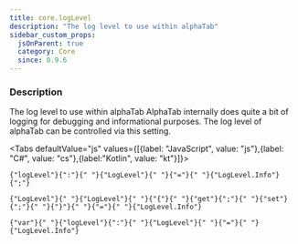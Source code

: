 ```yaml
---
title: core.logLevel
description: "The log level to use within alphaTab"
sidebar_custom_props:
  jsOnParent: true
  category: Core
  since: 0.9.6
---
```




<SettingsHeader />

### Description
The log level to use within alphaTab AlphaTab internally does quite a bit of logging for debugging and informational purposes. The log level of alphaTab can be controlled via this setting.

<Tabs defaultValue="js" values={[{label: "JavaScript", value: "js"},{label: "C#", value: "cs"},{label:"Kotlin", value: "kt"}]}>
<TabItem value="js">
<div className="codeBlockContainer"><div className="codeBlockContent"><pre className="codeBlock"><code className="codeBlockLines" style={{"color":"#393A34","backgroundColor":"#f6f8fa"}}><span style={{"color":"#36acaa"}}>{"logLevel"}</span><span style={{"color":"#393A34"}}>{":"}</span><span style={{"color":"#393A34","backgroundColor":"#f6f8fa"}}>{" "}</span><Link style={{"color":"#36acaa"}} to={"/docs/reference/types/loglevel"}>{"LogLevel"}</Link><span style={{"color":"#393A34","backgroundColor":"#f6f8fa"}}>{" "}</span><span style={{"color":"#393A34"}}>{"="}</span><span style={{"color":"#393A34","backgroundColor":"#f6f8fa"}}>{" "}</span><span style={{"color":"#36acaa"}}>{"LogLevel.Info"}</span><span style={{"color":"#393A34"}}>{";"}</span></code></pre></div></div>
</TabItem>
<TabItem value="cs">
<div className="codeBlockContainer"><div className="codeBlockContent"><pre className="codeBlock"><code className="codeBlockLines" style={{"color":"#393A34","backgroundColor":"#f6f8fa"}}><Link style={{"color":"#36acaa"}} to={"/docs/reference/types/loglevel"}>{"LogLevel"}</Link><span style={{"color":"#393A34","backgroundColor":"#f6f8fa"}}>{" "}</span><span style={{"color":"#36acaa"}}>{"LogLevel"}</span><span style={{"color":"#393A34","backgroundColor":"#f6f8fa"}}>{" "}</span><span style={{"color":"#393A34"}}>{"{"}</span><span style={{"color":"#393A34","backgroundColor":"#f6f8fa"}}>{" "}</span><span style={{"color":"#00009f"}}>{"get"}</span><span style={{"color":"#393A34"}}>{";"}</span><span style={{"color":"#393A34","backgroundColor":"#f6f8fa"}}>{" "}</span><span style={{"color":"#00009f"}}>{"set"}</span><span style={{"color":"#393A34"}}>{";"}</span><span style={{"color":"#393A34","backgroundColor":"#f6f8fa"}}>{" "}</span><span style={{"color":"#393A34"}}>{"}"}</span><span style={{"color":"#393A34","backgroundColor":"#f6f8fa"}}>{" "}</span><span style={{"color":"#393A34"}}>{"="}</span><span style={{"color":"#393A34","backgroundColor":"#f6f8fa"}}>{" "}</span><span style={{"color":"#36acaa"}}>{"LogLevel.Info"}</span></code></pre></div></div>
</TabItem>
<TabItem value="kt">
<div className="codeBlockContainer"><div className="codeBlockContent"><pre className="codeBlock"><code className="codeBlockLines" style={{"color":"#393A34","backgroundColor":"#f6f8fa"}}><span style={{"color":"#00009f"}}>{"var"}</span><span style={{"color":"#393A34","backgroundColor":"#f6f8fa"}}>{" "}</span><span style={{"color":"#36acaa"}}>{"logLevel"}</span><span style={{"color":"#393A34"}}>{":"}</span><span style={{"color":"#393A34","backgroundColor":"#f6f8fa"}}>{" "}</span><Link style={{"color":"#36acaa"}} to={"/docs/reference/types/loglevel"}>{"LogLevel"}</Link><span style={{"color":"#393A34","backgroundColor":"#f6f8fa"}}>{" "}</span><span style={{"color":"#393A34"}}>{"="}</span><span style={{"color":"#393A34","backgroundColor":"#f6f8fa"}}>{" "}</span><span style={{"color":"#36acaa"}}>{"LogLevel.Info"}</span></code></pre></div></div>
</TabItem>
</Tabs>


